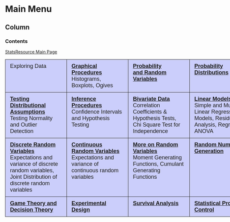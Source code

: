 Main Menu {data-navmenu="Menu"}
====================================================================

Column {.tabset}
-------------------------------------------------

### Contents
<p>
<a href="index.html">StatsResource Main Page</a>
<p>
<style type="text/css">
.tg  {border-collapse:collapse;border-spacing:0;}
.tg td{font-family:Arial, sans-serif;font-size:18px;padding:11px 15px;border-style:solid;border-width:1px;overflow:hidden;word-break:normal;}
.tg th{font-family:Arial, sans-serif;font-size:18px;font-weight:normal;padding:11px 15px;border-style:solid;border-width:1px;overflow:hidden;word-break:normal;}
.tg .tg-b44r{background-color:#cbcefb;vertical-align:top}
.tg .tg-yw4l{vertical-align:top}
.tg .tg-76so{font-size:18px;background-color:#cbcefb;vertical-align:top}
</style>
<center>
<table class="tg" style="undefined;table-layout: fixed; width: 900px">
<colgroup>
<col style="width: 200px">
<col style="width: 200px">
<col style="width: 200px">
<col style="width: 200px">
</colgroup>
<tbody>
  <tr>
  <td class="tg-76so">Exploring Data</td>
  <td class="tg-76so"><strong> <a href = "graphicalprocedures.html">Graphical Procedures</a></strong><br> Histograms, Boxplots, Ogives</td>    
  <td class="tg-76so"><strong> <a href = "probability.html">Probability <br> and Random Variables</a></strong> </td>
  <td class="tg-76so"><strong> <a href = "probabilitydistributions.html">Probability Distributions</a></strong> </td>
  </tr>
  <tr>
  <td class="tg-76so"><strong> <a href = "testingassumptions.html">Testing Distributional Assumptions</a></strong> <br> Testing Normality and Outlier Detection</td>
  <td class="tg-76so"><strong> <a href = "inference.html">Inference Procedures</a></strong> <br>Confidence Intervals and Hypothesis Testing</td>
  <td class="tg-76so"><strong> <a href = "bivariatedata.html">Bivariate Data</a></strong> <br>Correlation Coefficients & Hypothesis Tests, Chi Square Test for Independence</td>
  <td class="tg-76so"><strong> <a href = "linearmodels.html">Linear Models</a></strong> <br> Simple and Multiple Linear Regression Models, Residual Analysis, Regression ANOVA</td>
  </tr>
  <tr>
  <td class="tg-76so"><strong><a href = "discreterandomvariables.html">Discrete Random Variables</a></strong><br>Expectations and variance of discrete random variables, Joint Distribution of discrete random variables</td>
  <td class="tg-76so"><strong><a href = "continuousrandomvariables.html">Continuous Random Variables</a></strong><br>Expectations and variance of continuous random variables</td>
  <td class="tg-76so"><strong><a href = "randomvariables2.html">More on Random Variables</a></strong><br> Moment Generating Functions, Cumulant Generating Functions</td>
  <td class="tg-76so"><strong><a href = "randomnumbers.html">Random Number Generation</a></strong></td>
  </tr>
  <tr>
  <td class="tg-76so"><strong> <a href = "gametheory.html">Game Theory and Decision Theory</a></strong> <br></td>
  <td class="tg-76so"><strong> <a href = "experimentaldesign.html">Experimental Design</a></strong><br></td>
  <td class="tg-76so"><strong> <a href = "survivalanalysis.html">Survival Analysis</a></strong> </td>
  <td class="tg-76so"><strong> <a href = "statisticalprocesscontrol.html">Statistical Process Control</a></strong>  </td>
  </tr>
</tbody>
</table>
</center>


